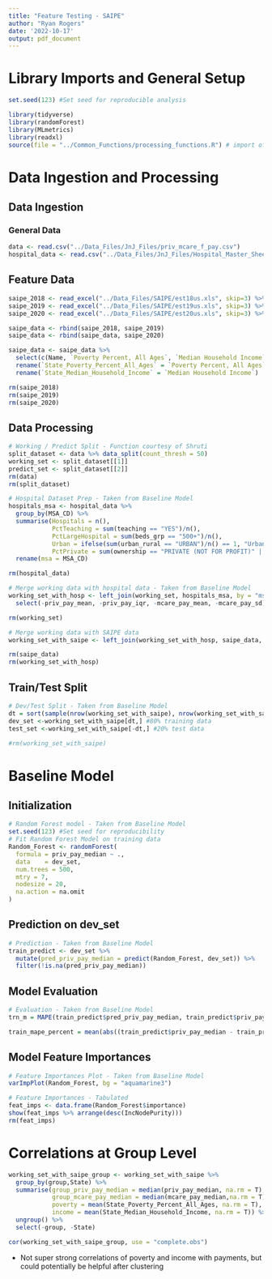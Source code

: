 ```yaml
---
title: "Feature Testing - SAIPE"
author: "Ryan Rogers"
date: '2022-10-17'
output: pdf_document
---
```


# Library Imports and General Setup

```r
set.seed(123) #Set seed for reproducible analysis

library(tidyverse)
library(randomForest)
library(MLmetrics)
library(readxl)
source(file = "../Common_Functions/processing_functions.R") # import of data_split transformation
```

# Data Ingestion and Processing

## Data Ingestion
### General Data

```r
data <- read.csv("../Data_Files/JnJ_Files/priv_mcare_f_pay.csv")
hospital_data <- read.csv("../Data_Files/JnJ_Files/Hospital_Master_Sheet.csv")
```

## Feature Data
```r
saipe_2018 <- read_excel("../Data_Files/SAIPE/est18us.xls", skip=3) %>% mutate(year = 2018)
saipe_2019 <- read_excel("../Data_Files/SAIPE/est19us.xls", skip=3) %>% mutate(year = 2019)
saipe_2020 <- read_excel("../Data_Files/SAIPE/est20us.xls", skip=3) %>% mutate(year = 2020)

saipe_data <- rbind(saipe_2018, saipe_2019)
saipe_data <- rbind(saipe_data, saipe_2020)

saipe_data <- saipe_data %>%
  select(c(Name, `Poverty Percent, All Ages`, `Median Household Income`, year)) %>%
  rename(`State_Poverty_Percent_All_Ages` = `Poverty Percent, All Ages`) %>%
  rename(`State_Median_Household_Income` = `Median Household Income`)

rm(saipe_2018)
rm(saipe_2019)
rm(saipe_2020)
```


## Data Processing

```r
# Working / Predict Split - Function courtesy of Shruti
split_dataset <- data %>% data_split(count_thresh = 50)
working_set <- split_dataset[[1]]
predict_set <- split_dataset[[2]]
rm(data)
rm(split_dataset)
```

```r
# Hospital Dataset Prep - Taken from Baseline Model
hospitals_msa <- hospital_data %>%
  group_by(MSA_CD) %>%
  summarise(Hospitals = n(),
            PctTeaching = sum(teaching == "YES")/n(),
            PctLargeHospital = sum(beds_grp == "500+")/n(),
            Urban = ifelse(sum(urban_rural == "URBAN")/n() == 1, "Urban","Rural"),
            PctPrivate = sum(ownership == "PRIVATE (NOT FOR PROFIT)" | ownership == "PRIVATE (FOR PROFIT)")/n()) %>%
  rename(msa = MSA_CD)

rm(hospital_data)
```

```r
# Merge working data with hospital data - Taken from Baseline Model
working_set_with_hosp <- left_join(working_set, hospitals_msa, by = "msa") %>%
  select(-priv_pay_mean, -priv_pay_iqr, -mcare_pay_mean, -mcare_pay_sd)

rm(working_set)
```

```r
# Merge working data with SAIPE data
working_set_with_saipe <- left_join(working_set_with_hosp, saipe_data, by = c('State' = 'Name','year'))

rm(saipe_data)
rm(working_set_with_hosp)
```

## Train/Test Split

```r
# Dev/Test Split - Taken from Baseline Model
dt = sort(sample(nrow(working_set_with_saipe), nrow(working_set_with_saipe)*.8)) #Split data
dev_set <-working_set_with_saipe[dt,] #80% training data
test_set <-working_set_with_saipe[-dt,] #20% test data

#rm(working_set_with_saipe)
```

# Baseline Model

## Initialization

```r
# Random Forest model - Taken from Baseline Model
set.seed(123) #Set seed for reproducibility 
# Fit Random Forest Model on training data
Random_Forest <- randomForest(
  formula = priv_pay_median ~ .,
  data    = dev_set,
  num.trees = 500,
  mtry = 7,
  nodesize = 20,
  na.action = na.omit
)
```

## Prediction on dev_set

```r
# Prediction - Taken from Baseline Model
train_predict <- dev_set %>%
  mutate(pred_priv_pay_median = predict(Random_Forest, dev_set)) %>%
  filter(!is.na(pred_priv_pay_median))
```

## Model Evaluation

```r
# Evaluation - Taken from Baseline Model
trn_m = MAPE(train_predict$pred_priv_pay_median, train_predict$priv_pay_median)

train_mape_percent = mean(abs((train_predict$priv_pay_median - train_predict$pred_priv_pay_median)/train_predict$priv_pay_median),na.rm = T)*100
```


## Model Feature Importances
```r
# Feature Importances Plot - Taken from Baseline Model
varImpPlot(Random_Forest, bg = "aquamarine3")
```

```r
# Feature Importances - Tabulated
feat_imps <- data.frame(Random_Forest$importance)
show(feat_imps %>% arrange(desc(IncNodePurity)))
rm(feat_imps)
```



# Correlations at Group Level

```r
working_set_with_saipe_group <- working_set_with_saipe %>%
  group_by(group,State) %>%
  summarise(group_priv_pay_median = median(priv_pay_median, na.rm = T),
            group_mcare_pay_median = median(mcare_pay_median,na.rm = T),
            poverty = mean(State_Poverty_Percent_All_Ages, na.rm = T),
            income = mean(State_Median_Household_Income, na.rm = T)) %>%
  ungroup() %>%
  select(-group, -State)

cor(working_set_with_saipe_group, use = "complete.obs")

```


* Not super strong correlations of poverty and income with payments, but could potentially be helpful after clustering










